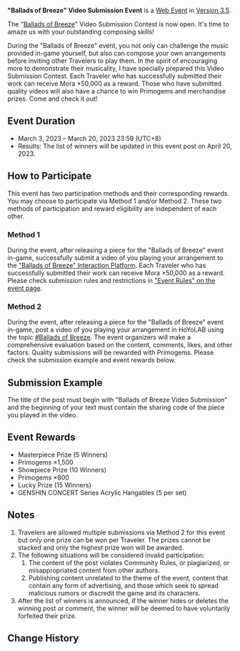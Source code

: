 {{Event
|name              = "Ballads of Breeze" Video Submission Event
|image             = Ballads of Breeze Video Submission Event.jpg
|type              = Web
|type2             = Submission
|time_known        = yes
|time_start        = 2023-03-03 12:00:00
|time_start_offset = GMT+8
|time_end          = 2023-03-20 23:59:59
|time_end_offset   = GMT+8
|link              = https://www.hoyolab.com/article/16729591
|link2             = https://act.hoyoverse.com/ys/event/ys-ugc-music/index.html
|link2name         = "Ballads of Breeze" Interaction Platform
}}
'''"Ballads of Breeze" Video Submission Event''' is a [[Web Event]] in [[Version 3.5]].

The "[[Windblume's Breath/Ballads of Breeze|Ballads of Breeze]]" Video Submission Contest is now open. It's time to amaze us with your outstanding composing skills!

During the "Ballads of Breeze" event, you not only can challenge the music provided in-game yourself, but also can compose your own arrangements before inviting other Travelers to play them. In the spirit of encouraging more to demonstrate their musicality, I have specially prepared this Video Submission Contest. Each Traveler who has successfully submitted their work can receive Mora ×50,000 as a reward. Those who have submitted quality videos will also have a chance to win Primogems and merchandise prizes. Come and check it out!

==Event Duration==
* March 3, 2023 – March 20, 2023 23:59 (UTC+8)
* Results: The list of winners will be updated in this event post on April 20, 2023.

==How to Participate==
This event has two participation methods and their corresponding rewards. You may choose to participate via Method 1 and/or Method 2. These two methods of participation and reward eligibility are independent of each other.

===Method 1===
During the event, after releasing a piece for the "Ballads of Breeze" event in-game, successfully submit a video of you playing your arrangement to the [https://act.hoyoverse.com/ys/event/ys-ugc-music/index.html "Ballads of Breeze" Interaction Platform]. Each Traveler who has successfully submitted their work can receive Mora ×50,000 as a reward. Please check submission rules and restrictions in [https://act.hoyoverse.com/ys/event/ys-ugc-music/index.html "Event Rules" on the event page].

===Method 2===
During the event, after releasing a piece for the "Ballads of Breeze" event in-game, post a video of you playing your arrangement in HoYoLAB using the topic [https://www.hoyolab.com/topicDetail/243481 #Ballads of Breeze]. The event organizers will make a comprehensive evaluation based on the content, comments, likes, and other factors. Quality submissions will be rewarded with Primogems. Please check the submission example and event rewards below.

==Submission Example==
The title of the post must begin with "Ballads of Breeze Video Submission" and the beginning of your text must contain the sharing code of the piece you played in the video.

==Event Rewards==
* Masterpiece Prize (5 Winners)
* Primogems ×1,500
* Showpiece Prize (10 Winners)
* Primogems ×800
* Lucky Prize (15 Winners)
* GENSHIN CONCERT Series Acrylic Hangables (5 per set)

==Notes==
#Travelers are allowed multiple submissions via Method 2 for this event but only one prize can be won per Traveler. The prizes cannot be stacked and only the highest prize won will be awarded.
#The following situations will be considered invalid participation:
##The content of the post violates Community Rules, or plagiarized, or misappropriated content from other authors.
##Publishing content unrelated to the theme of the event, content that contain any form of advertising, and those which seek to spread malicious rumors or discredit the game and its characters.
#After the list of winners is announced, if the winner hides or deletes the winning post or comment, the winner will be deemed to have voluntarily forfeited their prize.

==Change History==
{{Change History|3.5}}